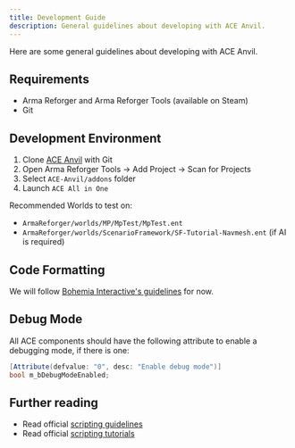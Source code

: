 ```yaml
---
title: Development Guide
description: General guidelines about developing with ACE Anvil.
---
```



Here are some general guidelines about developing with ACE Anvil.

## Requirements

- Arma Reforger and Arma Reforger Tools (available on Steam)
- Git

## Development Environment

1. Clone <a href={config.ace.githubUrl} target="_blank">ACE Anvil</a> with Git
1. Open Arma Reforger Tools -> Add Project -> Scan for Projects
1. Select `ACE-Anvil/addons` folder
1. Launch `ACE All in One`

Recommended Worlds to test on:
- `ArmaReforger/worlds/MP/MpTest/MpTest.ent`
- `ArmaReforger/worlds/ScenarioFramework/SF-Tutorial-Navmesh.ent` (if AI is required)

## Code Formatting

We will follow [Bohemia Interactive's guidelines](https://community.bistudio.com/wiki/Arma_Reforger:Scripting:_Conventions) for now.

## Debug Mode

All ACE components should have the following attribute to enable a debugging mode, if there is one:

```csharp
[Attribute(defvalue: "0", desc: "Enable debug mode")]
bool m_bDebugModeEnabled;
```


## Further reading

- Read official [scripting guidelines](https://community.bistudio.com/wiki/Category:Arma_Reforger/Modding/Guidelines/Scripting)
- Read official [scripting tutorials](https://community.bistudio.com/wiki/Category:Arma_Reforger/Modding/Tutorials/Scripting)
